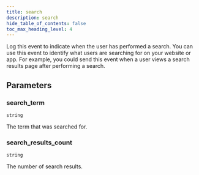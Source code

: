 ```yaml
---
title: search
description: search
hide_table_of_contents: false
toc_max_heading_level: 4
---
```


<NpmLink name="common" />

Log this event to indicate when the user has performed a search. You can use this event to identify what users are searching for on your website or app. For example, you could send this event when a user views a search results page after performing a search.

## Parameters

### search_term

<Property /> `string` <Required required />

The term that was searched for.

### search_results_count

<Property /> `string`

The number of search results.
